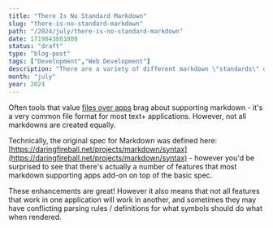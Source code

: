 ```yaml
---
title: "There Is No Standard Markdown"
slug: "there-is-no-standard-markdown"
path: "/2024/july/there-is-no-standard-markdown"
date: 1719843881000
status: "draft"
type: "blog-post"
tags: ["Development","Web Development"]
description: "There are a variety of different markdown \"standards\" out there, and sometimes they're not all that consistent"
month: "july"
year: 2024
---
```



Often tools that value [files over apps](https://stephango.com/file-over-app) brag about supporting markdown - it's a very common file format for most text+ applications. However, not all markdowns are created equally.

Technically, the original spec for Markdown was defined here: [https://daringfireball.net/projects/markdown/syntax](https://daringfireball.net/projects/markdown/syntax) - however you'd be surprised to see that there's actually a number of features that most markdown supporting apps add-on on top of the basic spec.

These enhancements are great! However it also means that not all features that work in one application will work in another, and sometimes they may have conflicting parsing rules / definitions for what symbols should do what when rendered.

